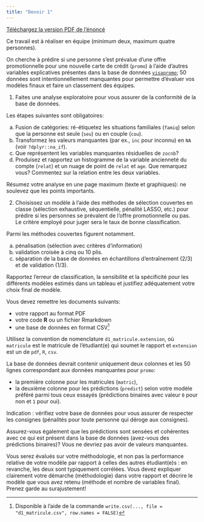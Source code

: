 ```yaml
---
title: "Devoir 1"
---
```


[Téléchargez la version PDF de l'énoncé](MATH60602-A23-Devoir1.pdf)


Ce travail est à réaliser en équipe (minimum deux, maximum quatre personnes). 

On cherche à prédire si une personne s'est prévalue d'une offre promotionnelle pour une nouvelle carte de crédit (`promo`) à l'aide d'autres variables explicatives présentes dans la base de données [`visapromo`](https://lbelzile.github.io/hecmulti/reference/visapromo.html); 50 données sont intentionnellement manquantes pour permettre d'évaluer vos modèles finaux et faire un classement des équipes.


1. Faites une analyse exploratoire pour vous assurer de la conformité de la base de données.

Les étapes suivantes sont obligatoires:

a. Fusion de catégories: ré-étiquetez les situations familiales (`famiq`) selon que la personne est seule (`seu`) ou en couple (`cou`). 
b. Transformez les valeurs manquantes (par ex., `inc` pour inconnu) en `NA` (voir `?dplyr::na_if`). 
c. Que représentent les variables manquantes résiduelles de `zocnb`? 
d. Produisez et rapportez un histogramme de la variable ancienneté du compte (`relat`) et un nuage de point de `relat` et `age`. Que remarquez vous? Commentez sur la relation entre les deux variables.


Résumez votre analyse en une page maximum (texte et graphiques): ne soulevez que les points importants.

2. Choisissez un modèle à l'aide des méthodes de sélection couvertes en classe (sélection exhaustive, séquentielle, pénalité LASSO, etc.) pour prédire si les personnes se prévalent de l'offre promotionnelle ou pas. Le critère employé pour juger sera le taux de bonne classification.

Parmi les méthodes couvertes figurent notamment.

(a) pénalisation (sélection avec critères d'information)
(b) validation croisée à cinq ou 10 plis.
(c) séparation de la base de données en échantillons d'entraînement (2/3) et de validation (1/3).

Rapportez l'erreur de classification, la sensibilité et la spécificité pour les différents modèles estimés dans un tableau et justifiez adéquatement votre choix final de modèle.



Vous devez remettre les documents suivants:

- votre rapport au format PDF
- votre code **R** ou un fichier Rmarkdown
- une base de données en format CSV^[Disponible à l'aide de la commande `write.csv(..., file = "d1_matricule.csv", row.names = FALSE)`]

Utilisez la convention de nomenclature `d1_matricule.extension`, où `matricule` est le matricule de l'étudiant(e) qui soumet le rapport et `extension` est un de `pdf`, `R`, `csv`.  

La base de données devrait contenir uniquement deux colonnes et les 50 lignes correspondant aux données manquantes pour `promo`: 

- la première colonne pour les matricules
(`matric`), 
- la deuxième colonne pour les prédictions (`predict`) selon votre modèle préféré parmi tous ceux essayés (prédictions binaires avec valeur `0` pour non et `1` pour oui).


Indication : vérifiez votre base de données pour vous assurer de respecter les consignes (pénalités pour toute personne qui déroge aux consignes).

Assurez-vous également que les prédictions sont sensées et cohérentes avec ce qui est présent dans la base de données (avez-vous des prédictions binaires)? Vous ne devriez pas avoir de valeurs manquantes.


Vous serez évalués sur votre méthodologie, et non pas la performance relative de votre modèle par rapport à
celles des autres étudiant(e)s : en revanche, les deux sont typiquement corrélées. Vous devez expliquer clairement votre démarche (méthodologie) dans votre rapport et décrire le modèle que vous avez retenu (méthode et nombre de variables final). Prenez garde au surajustement!

